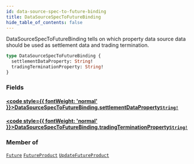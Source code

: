 ```yaml
---
id: data-source-spec-to-future-binding
title: DataSourceSpecToFutureBinding
hide_table_of_contents: false
---
```








DataSourceSpecToFutureBinding tells on which property data source data should be
used as settlement data and trading termination.

```graphql
type DataSourceSpecToFutureBinding {
  settlementDataProperty: String!
  tradingTerminationProperty: String!
}
```


### Fields

#### [<code style={{ fontWeight: 'normal' }}>DataSourceSpecToFutureBinding.<b>settlementDataProperty</b></code>](#)<Bullet />[`String!`](/mainnet/api/graphql/scalars/string) <Badge class="secondary" text="non-null"/> <Badge class="secondary" text="scalar"/>
> 
> 

#### [<code style={{ fontWeight: 'normal' }}>DataSourceSpecToFutureBinding.<b>tradingTerminationProperty</b></code>](#)<Bullet />[`String!`](/mainnet/api/graphql/scalars/string) <Badge class="secondary" text="non-null"/> <Badge class="secondary" text="scalar"/>
> 
> 



### Member of

[`Future`](/mainnet/api/graphql/objects/future)  <Badge class="secondary" text="object"/><Bullet />[`FutureProduct`](/mainnet/api/graphql/objects/future-product)  <Badge class="secondary" text="object"/><Bullet />[`UpdateFutureProduct`](/mainnet/api/graphql/objects/update-future-product)  <Badge class="secondary" text="object"/>



